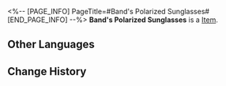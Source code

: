 <%-- [PAGE_INFO]
PageTitle=#Band's Polarized Sunglasses#
[END_PAGE_INFO] --%>
{{Item Infobox
|id          = 61091
|image       = Item Band's Polarized Sunglasses.png
|type        = 
|invCategory = Relics
|rarity      = 5
|effect      = 
|description = A pair of classic sunglasses worn by one of the lead singers, Janis, whose chrome lenses reflect a blue hue.
|source1     = [[Cavern of Corrosion: Cloudford]]
}}
'''Band's Polarized Sunglasses''' is a [[Item]].

==Other Languages==
{{Other Languages
|en   = Band's Polarized Sunglasses
|zhs  = 乐队的偏光墨镜
|zht  = 樂團的偏光墨鏡
|ja   = バンドの偏光サングラス
|ko   = 밴드의 편광 선글라스
|es   = Lentes polarizados de la banda
|fr   = Lunettes de soleil polarisées du groupe
|ru   = Поляризованные очки бэнда
|th   = Band's Polarized Sunglasses
|vi   = Kính Mát Phân Cực Của Ban Nhạc
|de   = Verspiegelte Sonnenbrille der Band
|id   = Band's Polarized Sunglasses
|pt   = Óculos Escuros Polarizados da Banda
}}

==Change History==
{{Change History|1.0}}